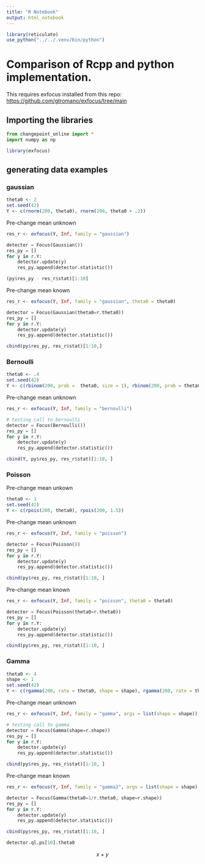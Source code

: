 ```yaml
---
title: "R Notebook"
output: html_notebook
---
```


```r
library(reticulate)
use_python("../../.venv/bin/python")
```


# Comparison of Rcpp and python implementation.

This requires exfocus installed from this repo: <https://github.com/gtromano/exfocus/tree/main>

## Importing the libraries

```python
from changepoint_online import *
import numpy as np
```

```r
library(exfocus)
```

## generating data examples

### gaussian

```r
theta0 <- 2
set.seed(42)
Y <- c(rnorm(200, theta0), rnorm(200, theta0 + .2))
```

Pre-change mean unknown

```r
res_r <- exfocus(Y, Inf, family = "gaussian")
```

```python
detector = Focus(Gaussian())
res_py = []
for y in r.Y:
    detector.update(y)
    res_py.append(detector.statistic())
```

```r
(py$res_py - res_r$stat)[1:10]
```

Pre-change mean known

```r
res_r <- exfocus(Y, Inf, family = "gaussian", theta0 = theta0)
```

```python
detector = Focus(Gaussian(theta0=r.theta0))
res_py = []
for y in r.Y:
    detector.update(y)
    res_py.append(detector.statistic())
```

```r
cbind(py$res_py, res_r$stat)[1:10,]
```
### Bernoulli

```r
theta0 <- .4
set.seed(42)
Y <- c(rbinom(200, prob =  theta0, size = 1), rbinom(200, prob = theta0 + .3, size = 1))
```

Pre-change mean unknown

```r
res_r <- exfocus(Y, Inf, family = "bernoulli")
```

```python
# testing call to bernoulli
detector = Focus(Bernoulli())
res_py = []
for y in r.Y:
    detector.update(y)
    res_py.append(detector.statistic())
```

```r
cbind(Y, py$res_py, res_r$stat)[1:10, ]
```
### Poisson

Pre-change mean unkown

```r
theta0 <- 1
set.seed(42)
Y <- c(rpois(200, theta0), rpois(200, 1.5))
```

Pre-change mean unknown

```r
res_r <- exfocus(Y, Inf, family = "poisson")
```

```python
detector = Focus(Poisson())
res_py = []
for y in r.Y:
    detector.update(y)
    res_py.append(detector.statistic())
```

```r
cbind(py$res_py, res_r$stat)[1:10, ]
```

Pre-change mean known

```r
res_r <- exfocus(Y, Inf, family = "poisson", theta0 = theta0)
```

```python
detector = Focus(Poisson(theta0=r.theta0))
res_py = []
for y in r.Y:
    detector.update(y)
    res_py.append(detector.statistic())
```

```r
cbind(py$res_py, res_r$stat)[1:10, ]
```

### Gamma

```r
theta0 <- 4
shape <- 1
set.seed(42)
Y <- c(rgamma(200, rate = theta0, shape = shape), rgamma(200, rate = theta0 + 1, shape = shape))
```

Pre-change mean unknown

```r
res_r <- exfocus(Y, Inf, family = "gamma", args = list(shape = shape))
```

```python
# testing call to gamma
detector = Focus(Gamma(shape=r.shape))
res_py = []
for y in r.Y:
    detector.update(y)
    res_py.append(detector.statistic())
```

```r
cbind(py$res_py, res_r$stat)[1:10, ]
```

Pre-change mean known

```r
res_r <- exfocus(Y, Inf, family = "gamma2", args = list(shape = shape), theta0 = 1/theta0)
```

```python
detector = Focus(Gamma(theta0=1/r.theta0, shape=r.shape))
res_py = []
for y in r.Y:
    detector.update(y)
    res_py.append(detector.statistic())
```

```r
cbind(py$res_py, res_r$stat)[1:10, ]
```

```python
detector.ql.ps[10].theta0
```


$$
x + y
$$